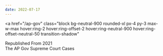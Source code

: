 ```yaml
---
date: 2022-07-17
---
```


<a
  href="/ap-gov"
  class="block bg-neutral-900 rounded-xl px-4 py-3 max-w-max
    hover:ring-2 hover:ring-offset-2 hover:ring-neutral-900 hover:ring-offset-neutral-50 transition-shadow"
>
  <div class="text-white/60 text-xs uppercase font-semibold">
    Republished From 2021
  </div>
  <div class="mt-1 text-lg font-semibold text-white font-serif italic leading-tight">
    The AP Gov Supreme Court Cases
  </div>
</a>
